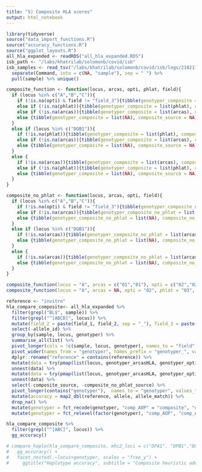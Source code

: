 ```yaml
---
title: "5) Composite HLA scores"
output: html_notebook
---
```


```r
library(tidyverse)
source("data_import_functions.R")
source("accuracy_functions.R")
source("ggplot_layouts.R")
all_hla_expanded <- readRDS("all_hla_expanded.RDS")
isb_path <- "/labs/khatrilab/solomonb/covid/isb"
isb_samples <- read_tsv("/labs/khatrilab/solomonb/covid/isb/logs/210217_232725/parallel.log") %>% 
  separate(Command, into = c(NA, "sample"), sep = " ") %>% 
  pull(sample) %>% unique()
```


```r
composite_function <- function(locus, arcas, opti, phlat, field){
  if (locus %in% c("A","B","C")){
    if (!is.na(opti) & field != "field_3"){tibble(genotyper_composite = list(opti), composite_source = "optitype")}
    else if (!is.na(phlat)){tibble(genotyper_composite = list(phlat), composite_source = "phlat")}
    else if (!is.na(arcas)){tibble(genotyper_composite = list(arcas), composite_source = "arcasHLA")}
    else {tibble(genotyper_composite = list(NA), composite_source = NA)}
  }
  else if (locus %in% c("DQB1")){
    if (!is.na(phlat)){tibble(genotyper_composite = list(phlat), composite_source = "phlat")}
    else if (!is.na(arcas)){tibble(genotyper_composite = list(arcas), composite_source = "arcasHLA")}
    else {tibble(genotyper_composite = list(NA), composite_source = NA)}
  }
  else {
    if (!is.na(arcas)){tibble(genotyper_composite = list(arcas), composite_source = "arcasHLA")}
    else if (!is.na(phlat)){tibble(genotyper_composite = list(phlat), composite_source = "phlat")}
    else {tibble(genotyper_composite = list(NA), composite_source = NA)}
  }
}

composite_no_phlat <- function(locus, arcas, opti, field){
  if (locus %in% c("A","B","C")){
    if (!is.na(opti) & field != "field_3"){tibble(genotyper_composite_no_phlat = list(opti), composite_no_phlat_source = "optitype")}
    else if (!is.na(arcas)){tibble(genotyper_composite_no_phlat = list(arcas), composite_no_phlat_source = "arcasHLA")}
    else {tibble(genotyper_composite_no_phlat = list(NA), composite_no_phlat_source = NA)}
  }
  else if (locus %in% c("DQB1")){
    if (!is.na(arcas)){tibble(genotyper_composite_no_phlat = list(arcas), composite_no_phlat_source = "arcasHLA")}
    else {tibble(genotyper_composite_no_phlat = list(NA), composite_no_phlat_source = NA)}
  }
  else {
    if (!is.na(arcas)){tibble(genotyper_composite_no_phlat = list(arcas), composite_no_phlat_source = "arcasHLA")}
    else {tibble(genotyper_composite_no_phlat = list(NA), composite_no_phlat_source = NA)}
  }
}

composite_function(locus = "A", arcas = c("01","01"), opti = c("02","02"), phlat = c("03","03"), field = "field_1")
composite_function(locus = "A", arcas = NA, opti = "02", phlat = "03", field = "field_1")
```

```r
reference <- "invitro"
hla_compare_composite<- all_hla_expanded %>%
  filter(grepl("BL$", sample)) %>% 
  filter(grepl("^[ABCD]", locus)) %>% 
  mutate(field_2 = paste(field_1, field_2, sep = "_"), field_3 = paste(field_2, field_3, sep = "_")) %>%
  select(-allele_id) %>%
  group_by(sample, locus, genotyper) %>%
  summarise_all(list) %>%
  pivot_longer(cols = !c(sample, locus, genotyper), names_to = "field", values_to = "allele") %>%
  pivot_wider(names_from = "genotyper", names_prefix = "genotyper_", values_from = "allele", values_fill = list(NA)) %>%
  dplyr::rename("reference" = contains(reference)) %>%
  mutate(data = try(pmap(list(locus, genotyper_arcasHLA, genotyper_optitype, genotyper_phlat, field), composite_function))) %>% 
  unnest(data) %>% 
  mutate(data = try(pmap(list(locus, genotyper_arcasHLA, genotyper_optitype, field), composite_no_phlat))) %>% 
  unnest(data) %>% 
  select(-composite_source, -composite_no_phlat_source) %>% 
  pivot_longer(contains("genotyper"),  names_to = "genotyper", values_to = "allele",names_prefix = "genotyper_") %>% 
  mutate(accuracy = map2_dbl(reference, allele, allele_match)) %>% 
  drop_na() %>% 
  mutate(genotyper = fct_recode(genotyper, "comp_AOP" = "composite", "comp_AO" = "composite_no_phlat")) %>% 
  mutate(genotyper = fct_relevel(factor(genotyper), "comp_AOP", "comp_AO"))
```

```r
hla_compare_composite %>% 
  filter(grepl("^[ABC]", locus)) %>% 
  gg_accuracy()
```


```r
# compare_haplo(hla_compare_composite, mhc2_loci = c("DPA1", "DPB1","DQA1","DQB1","DRB1", "DRB3", "DRB4", "DRB5")) %>%  
#   gg_accuracy() +
#   facet_nested(.~locus+genotyper, scales = "free_y") +
#     ggtitle("Haplotype accuracy", subtitle = "Composite heuristic added, missing predictions included")
```



